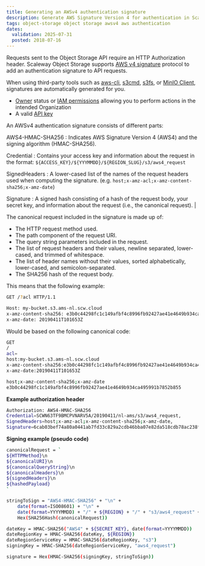 ```yaml
---
title: Generating an AWSv4 authentication signature
description: Generate AWS Signature Version 4 for authentication in Scaleway Object Storage.
tags: object-storage object storage awsv4 aws authentication
dates:
  validation: 2025-07-31
  posted: 2018-07-16
---
```


Requests sent to the Object Storage API require an HTTP Authorization header. Scaleway Object Storage supports [AWS v4 signature](https://docs.aws.amazon.com/general/latest/gr/signature-version-4.html) protocol to add an authentication signature to API requests.

When using third-party tools such as [aws-cli](https://aws.amazon.com/cli/), [s3cmd](https://s3tools.org/s3cmd), [s3fs](https://github.com/s3fs-fuse/s3fs-fuse), or [MinIO Client](https://github.com/minio/mc), signatures are automatically generated for you.

<Requirements />

- [Owner](/iam/concepts/#owner) status or [IAM permissions](/iam/concepts/#permission) allowing you to perform actions in the intended Organization
- A valid [API key](/iam/how-to/create-api-keys/)

An AWSv4 authentication signature consists of different parts:

AWS4-HMAC-SHA256
: Indicates AWS Signature Version 4 (AWS4) and the signing algorithm (HMAC-SHA256).

Credential
: Contains your access key and information about the request in the format: `${ACCESS_KEY}/${YYYMMDD}/${REGION_SLUG}/s3/aws4_request`

SignedHeaders
: A lower-cased list of the names of the request headers used when computing the signature. (e.g. `host;x-amz-acl;x-amz-content-sha256;x-amz-date`)

Signature
: A signed hash consisting of a hash of the request body, your secret key, and information about the request (i.e., the canonical request). |

The canonical request included in the signature is made up of:

- The HTTP request method used.
- The path component of the request URI.
- The query string parameters included in the request.
- The list of request headers and their values, newline separated, lower-cased, and trimmed of whitespace.
- The list of header names without their values, sorted alphabetically, lower-cased, and semicolon-separated.
- The SHA256 hash of the request body.

This means that the following example:

```sh
GET /?acl HTTP/1.1

Host: my-bucket.s3.ams-nl.scw.cloud
x-amz-content-sha256: e3b0c44298fc1c149afbf4c8996fb92427ae41e4649b934ca495991b7852b855
x-amz-date: 20190411T101653Z
```

Would be based on the following canonical code:

```sh
GET
/
acl=
host:my-bucket.s3.ams-nl.scw.cloud
x-amz-content-sha256:e3b0c44298fc1c149afbf4c8996fb92427ae41e4649b934ca495991b7852b855
x-amz-date:20190411T101653Z

host;x-amz-content-sha256;x-amz-date
e3b0c44298fc1c149afbf4c8996fb92427ae41e4649b934ca495991b7852b855
```

**Example authorization header**

```sh
Authorization: AWS4-HMAC-SHA256
Credential=SCWN63TF9BMCPVNARV5A/20190411/nl-ams/s3/aws4_request,
SignedHeaders=host;x-amz-acl;x-amz-content-sha256;x-amz-date,
Signature=6cab03bef74a80a0441ab7fd33c829a2cdb46bba07e82da518cdb78ac238fda5
```

**Signing example (pseudo code)**

```sh
canonicalRequest = `
${HTTPMethod}\n
${canonicalURI}\n
${canonicalQueryString}\n
${canonicalHeaders}\n
${signedHeaders}\n
${hashedPayload}
`

stringToSign = "AWS4-HMAC-SHA256" + "\n" +
    date(format=ISO08601) + "\n" +
    date(format=YYYYMMDD) + "/" + ${REGION} + "/" + "s3/aws4_request" + "\n" +
    Hex(SHA256Hash(canonicalRequest))

dateKey = HMAC-SHA256("AWS4" + ${SECRET_KEY}, date(format=YYYYMMDD))
dateRegionKey = HMAC-SHA256(dateKey, ${REGION})
dateRegionServiceKey = HMAC-SHA256(dateRegionKey, "s3")
signingKey = HMAC-SHA256(dateRegionServiceKey, "aws4_request")

signature = Hex(HMAC-SHA256(signingKey, stringToSign))
```
